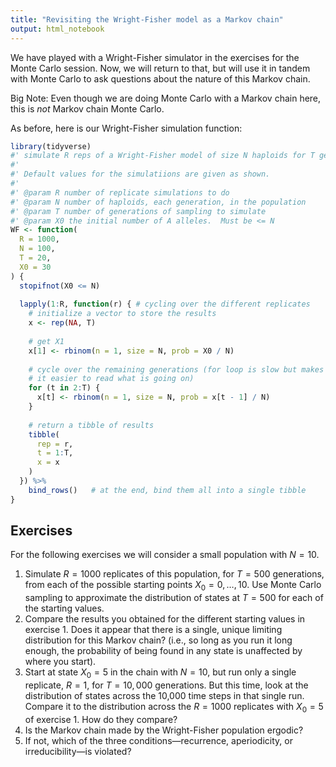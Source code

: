 ```yaml
---
title: "Revisiting the Wright-Fisher model as a Markov chain"
output: html_notebook
---
```


We have played with a Wright-Fisher simulator in the exercises for the Monte Carlo
session.  Now, we will return to that, but will use it in tandem with
Monte Carlo to ask questions about the nature of this Markov chain.

Big Note: Even though we are doing Monte Carlo with a Markov chain here, 
this is _not_ Markov chain Monte Carlo.

As before, here is our Wright-Fisher simulation function:
```r
library(tidyverse)
#' simulate R reps of a Wright-Fisher model of size N haploids for T generations from an initial allele count of X0
#'
#' Default values for the simulatiions are given as shown.
#'
#' @param R number of replicate simulations to do
#' @param N number of haploids, each generation, in the population
#' @param T number of generations of sampling to simulate
#' @param X0 the initial number of A alleles.  Must be <= N
WF <- function(
  R = 1000,
  N = 100,
  T = 20,
  X0 = 30
) {
  stopifnot(X0 <= N)
  
  lapply(1:R, function(r) { # cycling over the different replicates
    # initialize a vector to store the results
    x <- rep(NA, T)
    
    # get X1
    x[1] <- rbinom(n = 1, size = N, prob = X0 / N)
    
    # cycle over the remaining generations (for loop is slow but makes
    # it easier to read what is going on)
    for (t in 2:T) {
      x[t] <- rbinom(n = 1, size = N, prob = x[t - 1] / N)
    }
    
    # return a tibble of results
    tibble(
      rep = r,
      t = 1:T,
      x = x
    )
  }) %>%
    bind_rows()   # at the end, bind them all into a single tibble
}
```


## Exercises

For the following exercises we will consider a small population with $N=10$.  

1. Simulate $R = 1000$ replicates of this population,
for $T = 500$ generations, from each of the possible starting
points $X_0 = 0,\ldots,10$.  Use Monte Carlo sampling to approximate
the distribution of states at $T = 500$ for each of the starting
values.
2. Compare the results you obtained for the different starting
values in exercise 1.  Does it appear that there is a single, unique
limiting distribution for this Markov chain? (i.e., so long as you
run it long enough, the probability
of being found in any state is unaffected by where you start).
3. Start at state $X_0=5$ in the chain with $N = 10$, but run only a single
replicate, $R=1$, for $T = 10,000$ generations.  But this time, look
at the distribution of states across the 10,000 time steps
in that single run.  Compare it to the distribution across the $R=1000$
replicates with $X_0 = 5$ of exercise 1. How do they compare?
4. Is the Markov chain made by the Wright-Fisher population ergodic?
5. If not, which of the three conditions---recurrence, aperiodicity, or
irreducibility---is violated?


